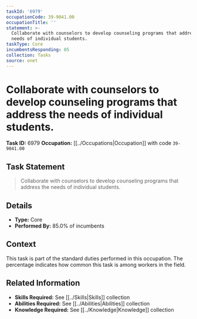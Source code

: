 ```yaml
---
taskId: '6979'
occupationCode: 39-9041.00
occupationTitle: ''
statement: >-
  Collaborate with counselors to develop counseling programs that address the
  needs of individual students.
taskType: Core
incumbentsResponding: 85
collection: Tasks
source: onet
---
```

# Collaborate with counselors to develop counseling programs that address the needs of individual students.

**Task ID:** 6979
**Occupation:** [[../Occupations|Occupation]] with code `39-9041.00`

## Task Statement

> Collaborate with counselors to develop counseling programs that address the needs of individual students.

## Details

- **Type:** Core
- **Performed By:** 85.0% of incumbents

## Context

This task is part of the standard duties performed in this occupation. The percentage indicates how common this task is among workers in the field.

## Related Information

- **Skills Required:** See [[../Skills|Skills]] collection
- **Abilities Required:** See [[../Abilities|Abilities]] collection
- **Knowledge Required:** See [[../Knowledge|Knowledge]] collection
